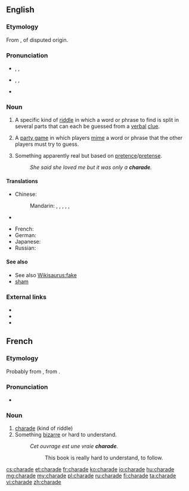 ==English==
{{wikipedia|Charade (disambiguation)}}

===Etymology===
From {{etyl|fr}} {{term|lang=fr|charade}}, of disputed origin.<!-- Sources differ on the origin of French "charade": Century 1911: unknown origin; Webster 1913: confer Pr. charrada long chat, It ciarlare to chat; M-W online: an Occitan origin; Encarta: Provençal, a dialect of Occitan. -->

===Pronunciation===
* {{a|UK}} {{enPR|shəräd"|shərād"}}, {{IPA|/ʃəˈɹɑːd/|/ʃəˈɹeɪd/}}, {{X-SAMPA|/S@"r\A:d/|/S@"r\eId/}}
* {{a|US}} {{enPR|shərād"}}, {{IPA|/ʃɚˈɹeɪd/}}, {{X-SAMPA|/S@"reId/}}
* {{rhymes|eɪd}}

===Noun===
{{en-noun}}

# A specific kind of [[riddle]] in which a word or phrase to find is split in several parts that can each be guessed from a [[verbal]] [[clue]].
# {{qualifier|in plural}} A [[party game]] in which players [[mime]] a word or phrase that the other players must try to guess.
# Something apparently real but based on [[pretence]]/[[pretense]].
#: ''She said she loved me but it was only a '''charade'''.''

====Translations====
{{trans-top|a word game}}
* Chinese:
*: Mandarin: {{t|cmn|詩謎|sc=Hani}}, {{t|cmn|诗谜|tr=shīmí|sc=Hani}}, {{t|cmn|謝拉德|sc=Hani}}, {{t|cmn|谢拉德|tr=xièlādé|sc=Hani}}, {{t|cmn|字謎遊戲|sc=Hani}}, {{t|cmn|字谜游戏|tr=zìmí yóuxì|sc=Hani}}
* {{trreq|Finnish}}
{{trans-mid}}
* French: {{t+|fr|charade|f}}
* German: {{t+|de|Scharade|f}}
* Japanese: {{t-|ja|シャレード|tr=sharēdo|sc=Jpan}}
* Russian: {{t+|ru|шарада|f|tr=šaráda}}
{{trans-bottom}}

====See also====
* See also [[Wikisaurus:fake]]
* [[sham]]

===External links===
* {{R:Webster 1913}}
* {{R:Century 1911}}
* {{R:OneLook}}

==French==
===Etymology===
Probably from {{etyl|oc|fr}} {{term|charrado}}, from {{term|charrá||to chat}}.

===Pronunciation===
*{{IPA|/ʃaʀad/|lang=fr}}

===Noun===
{{fr-noun|f}}

# [[charade#English|charade]] (kind of riddle)
# Something [[bizarre]] or hard to understand.
#: ''Cet ouvrage est une vraie '''charade'''.''
#:: This book is really hard to understand, to follow.

[[cs:charade]]
[[et:charade]]
[[fr:charade]]
[[ko:charade]]
[[io:charade]]
[[hu:charade]]
[[mg:charade]]
[[my:charade]]
[[pl:charade]]
[[ru:charade]]
[[fi:charade]]
[[ta:charade]]
[[vi:charade]]
[[zh:charade]]
